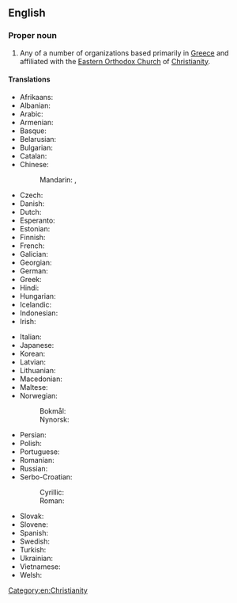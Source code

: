 ==English==

===Proper noun===
{{wikipedia}}
{{en-proper noun|head=[[Greek]] [[Orthodox Church]]}}

# Any of a number of organizations based primarily in [[Greece]] and affiliated with the [[Eastern Orthodox Church]] of [[Christianity]].

====Translations====
{{trans-top|Greek Orthodox Church}}
* Afrikaans: {{t|af|Grieks-Ortodokse Kerk}}
* Albanian: {{t|sq|Kisha ortodokse greke|f}}
* Arabic: {{t|ar|كَنِيسَة الرُّومِ الأُرْثُوذُكْسِ|f}}
* Armenian: {{t|hy|Հույն ուղղափառ եկեղեցի}}
* Basque: {{t|eu|Greziako Eliza Ortodoxoa}}
* Belarusian: {{t|be|Грэцкая праваслаўная Царква|f}}
* Bulgarian: {{t|bg|Гръцката православна църква|f}}
* Catalan: {{t|ca|Església Ortodoxa Grega|f}}
* Chinese:
*: Mandarin: {{t|cmn|希臘正教會}}, {{t|cmn|希腊正教会|tr=Xīlà zhèngjiàohuì}}
* Czech: {{t|cs|Řecká pravoslavná církev|f}}
* Danish: {{t|da|Græsk-ortodokse kirke|c}}
* Dutch: {{t|nl|Grieks-orthodoxe Kerk|f}}
* Esperanto: {{t|eo|Greke Ortodoksa Eklesio}}
* Estonian: {{t|et|Kreeka Õigeusu Kirik}}
* Finnish: {{t|fi|[[kreikkalainen|Kreikkalainen]] [[ortodoksinen]] [[kirkko]]}}
* French: {{t|fr|Eglise orthodoxe grecque|f}}
* Galician: {{t|gl|Igrexa Ortodoxa Grega|f}}
* Georgian: {{t|ka|მართლმადიდებელი ეკლესია}}
* German: {{t|de|Griechisch-Orthodoxe Kirche|f}}
* Greek: {{t|el|Ελληνορθόδοξη Εκκλησία|f}}
* Hindi: {{t|hi|ग्रीक ऑर्थोडॉक्स चर्च}}
* Hungarian: {{t|hu|Görög ortodox egyház}}
* Icelandic: {{t|is|Gríska rétttrúnaðarkirkjan|f}}
* Indonesian: {{t|id|Gereja Ortodoks Yunani}}
* Irish: {{t|ga|Eaglais Cheartchreidmheach na Gréige|f}}
{{trans-mid}}
* Italian: {{t|it|Chiesa greco-ortodossa|f}}
* Japanese: {{t|ja|ギリシャ正教会|tr=ギリシャせいきょうかい, Girisha seikyōkai}}
* Korean: {{t|ko|그리스 정교회}}
* Latvian: {{t|lv|Grieķu pareizticīgā baznīca|f}}
* Lithuanian: {{t|lt|Graikijos stačiatikių bažnyčia|f}}
* Macedonian: {{t|mk|Грчка правосла́вна црква|f}}
* Maltese: {{t|mt|Knisja Ortodossa Griega}}
* Norwegian:
*: Bokmål: {{t|no|Den gresk ortodokse kirke|f}}
*: Nynorsk: {{t|nn|Den greske ortodokse kirkja|f}}
* Persian: {{t|fa|کلیسای ارتدکس یونان|tr=kelisâ-ye ortodoks-e yunân}}
* Polish: {{t|pl|Grecki Kościół Prawosławny|m}}
* Portuguese: {{t|pt|Igreja Ortodoxa grega|f}}
* Romanian: {{t|ro|Biserica Ortodoxă Greacă|f}}
* Russian: {{t|ru|Греческая Правосла́вная Це́рковь|f}}
* Serbo-Croatian:
*: Cyrillic: {{t|sh|Грчка православна црква|f}}
*: Roman: {{t|sh|Grčka pravoslavna crkva|f}}
* Slovak: {{t|sk|Gréckopravoslávna cirkev|f}}
* Slovene: {{t|sl|Grška pravoslavna Cerkev|f}}
* Spanish: {{t|es|Iglesia ortodoxa griega|f}}
* Swedish: {{t|sv|Grekisk-ortodoxa kyrkan|c}}
* Turkish: {{t|tr|Yunan ortodoks kilisesi}}
* Ukrainian: {{t|uk|Грецька православна церква|f}}
* Vietnamese: {{t|vi|Chính thống giáo Hy Lạp}}
* Welsh: {{t|cy|Eglwys Uniongred Groeg|f}}
{{trans-bottom}}

[[Category:en:Christianity]]